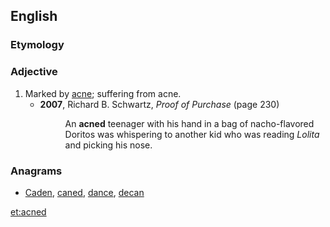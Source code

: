 ==English==

===Etymology===
{{suffix|acne|ed}}

===Adjective===
{{en-adj}}

# Marked by [[acne]]; suffering from acne.
#* '''2007''', Richard B. Schwartz, ''Proof of Purchase'' (page 230)
#*: An '''acned''' teenager with his hand in a bag of nacho-flavored Doritos was whispering to another kid who was reading ''Lolita'' and picking his nose.

===Anagrams===
* [[Caden#English|Caden]], [[caned#English|caned]], [[dance#English|dance]], [[decan#English|decan]]

[[et:acned]]